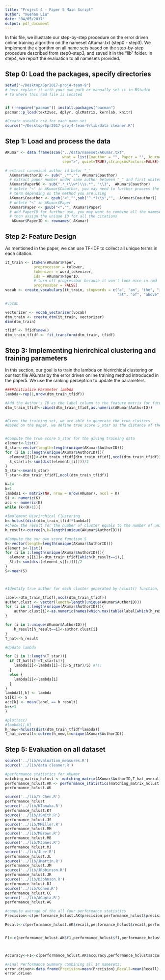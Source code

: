 ```yaml
---
title: "Project 4 - Paper 5 Main Script"
author: "Xuehan Liu"
date: "04/05/2017"
output: pdf_document
---
```


In this file, we illustrate our step-by-step procedure on the error driven online training algorithm on the nameset AKumar.txt (step0 - step3). We implement the algorithm on all name sets based on the step-by-step procedure described from step0-step3, and saved it in the "lib" folder. In step4, we report the evaluation to all namesets provided.

## Step 0: Load the packages, specify directories

```r
setwd("~/Desktop/Spr2017-proj4-team-9")
# here replace it with your own path or manually set it in RStudio
# to where this rmd file is located


if (!require("pacman")) install.packages("pacman")
pacman::p_load(text2vec, dplyr, qlcMatrix, kernlab, knitr)

#Create useable csv for each name set
source("~/Desktop/Spr2017-proj4-team-9/lib/data cleaner.R")
```

## Step 1: Load and process the data

```r
AKumar <- data.frame(scan("../data/nameset/AKumar.txt",
                          what = list(Coauthor = "", Paper = "", Journal = ""),
                          sep=">", quiet=TRUE),stringsAsFactors=FALSE)

# extract canonical author id befor "_"
  AKumar$AuthorID <- sub("_.*","", AKumar$Coauthor)
  # extract paper number under same author between "_" and first whitespace
  AKumar$PaperNO <- sub(".*_(\\w*)\\s.*", "\\1",  AKumar$Coauthor)
  # delete "<" in AKumar$Coauthor, you may need to further process the coauthor
  # term depending on the method you are using
  AKumar$Coauthor <- gsub("<","",sub("^.*?\\s","",  AKumar$Coauthor))
  # delete "<" in AKumar$Paper
  AKumar$Paper <- gsub("<","", AKumar$Paper)
  # add PaperID for furthur use, you may want to combine all the nameset files and 
  # then assign the unique ID for all the citations
   AKumar$PaperID <- rownames( AKumar)

```


## Step 2: Feature Design

As mentioned in the paper, we can use TF-IDF to collect all unique terms in each citation.  

```r
it_train <- itoken(AKumar$Paper, 
             preprocessor = tolower, 
             tokenizer = word_tokenizer,
             ids = AKumar$PaperID,
             # turn off progressbar because it won't look nice in rmd
             progressbar = FALSE)
vocab <- create_vocabulary(it_train, stopwords = c("a", "an", "the", "in", "on",
                                                   "at", "of", "above", "under"))

#vocab

vectorizer <- vocab_vectorizer(vocab)
dtm_train <- create_dtm(it_train, vectorizer)
dim(dtm_train)

tfidf <- TfIdf$new()
dtm_train_tfidf <- fit_transform(dtm_train, tfidf)

```


## Step 3: Implementing hierirchical clustering and training parameters 
In this section, our goal is to train the lambda on hierirchical clustering on our text file AKumar by the error driven online training method introduced in the paper5. We use the ranking perceptron to update the parameters.

```r
####Initialize Parameter lambda
lambda<-rep(1,nrow(dtm_train_tfidf))

#Add the Author's ID as the label column to the feature matrix for future use
dtm_train_tfidf<-cbind(dtm_train_tfidf,as.numeric(AKumar$AuthorID))


#Given the training set, we are able to generate the true clusters. 
#Based on the paper, we define true score S_star as the distance of the sum of clusterwise distance. We also define our own score function as the sum of distance of clusters that is clustered by hclust() function.


#Compute the true score S_star for the giving training data
element<-list()
S_star<-vector(length=length(unique(AKumar$AuthorID)))
for (i in 1:length(unique(AKumar$AuthorID))){
  element[[i]]<-dtm_train_tfidf[dtm_train_tfidf[,ncol(dtm_train_tfidf)]==i,]
  S_star[i]<-sum(dist(element[[i]]))/2
}
S_star<-mean(S_star)
T_star<-dtm_train_tfidf[,ncol(dtm_train_tfidf)]

K=14
k=1
lambda1 <- matrix(NA, nrow = nrow(AKumar), ncol = K)
S1 <- numeric(K)
acc <- numeric(K)
while (k<(K+1)){
  
#Implement Hierirchical Clustering 
h<-hclust(dist(dtm_train_tfidf*lambda))
#Check the result for the number of cluster equals to the number of unique authors in the dataset. 
h_result<-cutree(h,k=length(unique(AKumar$AuthorID)))

#Compute the our own score function S
S<-vector(length=length(unique(AKumar$AuthorID)))
element_s<-list()
for (i in 1:length(unique(AKumar$AuthorID))){
  element_s[[i]]<-dtm_train_tfidf[which(h_result==i),]
  S[i]<-sum(dist(element_s[[i]]))/2
}
S<-mean(S)



#Identify true author for each cluster generated by hclust() function, and assign it to each element of the cluster.

label<-dtm_train_tfidf[,ncol(dtm_train_tfidf)]
author.clust <- vector(length=length(unique(AKumar$AuthorID)))
for (i in 1:length(unique(AKumar$AuthorID))){
    author.clust[i]<-as.numeric(names(which.max(table(label[which(h_result==i)]))))
}

for (i in 1:unique(AKumar$AuthorID)){
    h_result[h_result==i]<-author.clust[i]
}
T_hat<-h_result

#Update lambda

for (i in 1:length(T_star)){
  if (T_hat[i]!=T_star[i]){
    lambda[i]<-lambda[i]-((S-S_star)/S) #!!!
  }
  else {
    lambda[i]<-lambda[i]
  }
}
lambda1[,k] <- lambda
S1[k] <- S
acc[k] <- mean(label == h_result)    
k=k+1
}

#plot(acc)
#lambda1[,K]
h_new<-hclust(dist(dtm_train_tfidf*lambda))
T_hat_overall<-cutree(h_new,k=unique(AKumar$AuthorID))

```


## Step 5: Evaluation on all dataset 

```r
source('../lib/evaluation_measures.R') 
source('../lib/data cleaner.R')

#performance statistics for AKumar
matching_matrix_hclust <- matching_matrix(AKumar$AuthorID,T_hat_overall) 
performance_hclust.AK <- performance_statistics(matching_matrix_hclust)
performance_hclust.AK

source('../lib/Y Chen.R') 
performance_hclust
source('../lib/KTanaka.R')
performance_hclust.KT
source('../lib/JSmith.R')
performance_hclust.JS
source('../lib/MMiller.R')
performance_hclust.MM
source('../lib/MBrown.R')
performance_hclust.MB
source('../lib/MJones.R')
performance_hclust.MJ
source('../lib/JLee.R')
performance_hclust.JL
source('../lib/JMartin.R')
performance_hclust.JM
source('../lib/JRobinson.R')
performance_hclust.JR
source('../lib/DJohnson.R')
performance_hclust.DJ
source('../lib/CChen.R')
performance_hclust.CC
source('../lib/AGupta.R')
performance_hclust.AG

#compute average of the all four performance statistics
Precision<-c(performance_hclust.AK$precision,performance_hclust$precision,performance_hclust.MB$precision,performance_hclust.KT$precision,performance_hclust.JS$precision,performance_hclust.MM$precision,performance_hclust.MJ$precision,performance_hclust.JL$precision,performance_hclust.JM$precision,performance_hclust.JR$precision,performance_hclust.DJ$precision,performance_hclust.CC$precision,performance_hclust.AG$precision)

Recall<-c(performance_hclust.AK$recall,performance_hclust$recall,performance_hclust.MB$recall,performance_hclust.KT$recall,performance_hclust.JS$recall,performance_hclust.MM$recall,performance_hclust.MJ$recall,performance_hclust.JL$recall,performance_hclust.JM$recall,performance_hclust.JR$recall,performance_hclust.DJ$recall,performance_hclust.CC$recall,performance_hclust.AG$recall)


F1<-c(performance_hclust.AK$f1,performance_hclust$f1,performance_hclust.MB$f1,performance_hclust.KT$f1,performance_hclust.JS$f1,performance_hclust.MM$f1,performance_hclust.MJ$f1,performance_hclust.JL$f1,performance_hclust.JM$f1,performance_hclust.JR$f1,performance_hclust.DJ$f1,performance_hclust.CC$f1,performance_hclust.AG$f1)



Accuracy<-F1<-c(performance_hclust.AK$accuracy,performance_hclust$accuracy,performance_hclust.MB$accuracy,performance_hclust.KT$accuracy,performance_hclust.JS$accuracy,performance_hclust.MM$accuracy,performance_hclust.MJ$accuracy,performance_hclust.JL$accuracy,performance_hclust.JM$accuracy,performance_hclust.JR$accuracy,performance_hclust.DJ$accuracy,performance_hclust.CC$accuracy,performance_hclust.AG$accuracy)

#Final Performance Summary combining all 14 namesets.
error.driven<-data.frame(Precision=mean(Precision),Recall=mean(Recall),F1=mean(F1),Accuracy=mean(Accuracy))
error.driven
```
